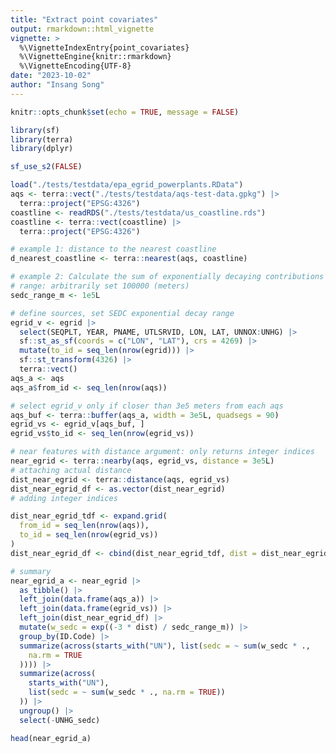 ```yaml
---
title: "Extract point covariates"
output: rmarkdown::html_vignette
vignette: >
  %\VignetteIndexEntry{point_covariates}
  %\VignetteEngine{knitr::rmarkdown}
  %\VignetteEncoding{UTF-8}
date: "2023-10-02"
author: "Insang Song"
---
```


```r
knitr::opts_chunk$set(echo = TRUE, message = FALSE)

library(sf)
library(terra)
library(dplyr)

sf_use_s2(FALSE)
```


```r
load("./tests/testdata/epa_egrid_powerplants.RData")
aqs <- terra::vect("./tests/testdata/aqs-test-data.gpkg") |>
  terra::project("EPSG:4326")
coastline <- readRDS("./tests/testdata/us_coastline.rds")
coastline <- terra::vect(coastline) |>
  terra::project("EPSG:4326")
```

```r
# example 1: distance to the nearest coastline
d_nearest_coastline <- terra::nearest(aqs, coastline)
```


```r
# example 2: Calculate the sum of exponentially decaying contributions
# range: arbitrarily set 100000 (meters)
sedc_range_m <- 1e5L

# define sources, set SEDC exponential decay range
egrid_v <- egrid |>
  select(SEQPLT, YEAR, PNAME, UTLSRVID, LON, LAT, UNNOX:UNHG) |>
  sf::st_as_sf(coords = c("LON", "LAT"), crs = 4269) |>
  mutate(to_id = seq_len(nrow(egrid))) |>
  sf::st_transform(4326) |>
  terra::vect()
aqs_a <- aqs
aqs_a$from_id <- seq_len(nrow(aqs))

# select egrid_v only if closer than 3e5 meters from each aqs
aqs_buf <- terra::buffer(aqs_a, width = 3e5L, quadsegs = 90)
egrid_vs <- egrid_v[aqs_buf, ]
egrid_vs$to_id <- seq_len(nrow(egrid_vs))

# near features with distance argument: only returns integer indices
near_egrid <- terra::nearby(aqs, egrid_vs, distance = 3e5L)
# attaching actual distance
dist_near_egrid <- terra::distance(aqs, egrid_vs)
dist_near_egrid_df <- as.vector(dist_near_egrid)
# adding integer indices

dist_near_egrid_tdf <- expand.grid(
  from_id = seq_len(nrow(aqs)),
  to_id = seq_len(nrow(egrid_vs))
)
dist_near_egrid_df <- cbind(dist_near_egrid_tdf, dist = dist_near_egrid_df)

# summary
near_egrid_a <- near_egrid |>
  as_tibble() |>
  left_join(data.frame(aqs_a)) |>
  left_join(data.frame(egrid_vs)) |>
  left_join(dist_near_egrid_df) |>
  mutate(w_sedc = exp((-3 * dist) / sedc_range_m)) |>
  group_by(ID.Code) |>
  summarize(across(starts_with("UN"), list(sedc = ~ sum(w_sedc * .,
    na.rm = TRUE
  )))) |>
  summarize(across(
    starts_with("UN"),
    list(sedc = ~ sum(w_sedc * ., na.rm = TRUE))
  )) |>
  ungroup() |>
  select(-UNHG_sedc)

head(near_egrid_a)
```
